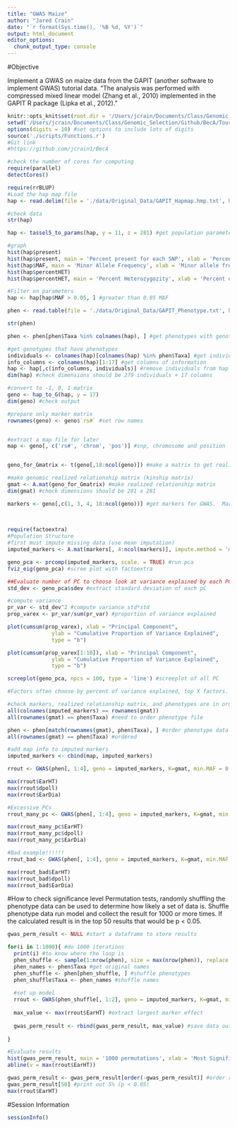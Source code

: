 ```yaml
---
title: "GWAS Maize"
author: "Jared Crain"
date: "`r format(Sys.time(), '%B %d, %Y')`"
output: html_document
editor_options: 
  chunk_output_type: console
---
```

#Objective

Implement a GWAS on maize data from the GAPIT (another software to implement GWAS) tutorial data.  "The analysis was performed with compressed mixed linear model (Zhang et al., 2010) implemented in the GAPIT R package (Lipka et al., 2012)."

```r
knitr::opts_knit$set(root.dir = '/Users/jcrain/Documents/Class/Genomic_Selection/Github/BecA/Tour_GWAS/')
setwd('/Users/jcrain/Documents/Class/Genomic_Selection/Github/BecA/Tour_GWAS/')
options(digits = 10) #set options to include lots of digits
source('./scripts/Functions.r')
#Git link
#https://github.com/jcrain1/BecA

#check the number of cores for computing
require(parallel)
detectCores()
```

```r
require(rrBLUP)
#Load the hap map file
hap <- read.delim(file = './data/Original_Data/GAPIT_Hapmap.hmp.txt', header = TRUE, stringsAsFactors = FALSE, check.names = FALSE) #read the genotype file

#check data
str(hap)

hap <- tassel5_to_params(hap, y = 11, z = 281) #get population parameters

#graph
hist(hap$present)
hist(hap$present, main = 'Percent present for each SNP', xlab = 'Percent Present')
hist(hap$MAF, main = 'Minor Allele Frequency', xlab = 'Minor allele frequency', ylab = 'Number of individuals')
hist(hap$percentHET)
hist(hap$percentHET, main = 'Percent Heterozygozity', xlab = 'Percent of loci heterozygous')

#Filter on parameters
hap <- hap[hap$MAF > 0.05, ] #greater than 0.05 MAF

```

```r
phen <- read.table(file = './data/Original_Data/GAPIT_Phenotype.txt', header = TRUE, stringsAsFactors = FALSE)

str(phen)

phen <- phen[phen$Taxa %in% colnames(hap), ] #get phenotypes with genotype

#get genotypes that have phenotypes
individuals <- colnames(hap)[colnames(hap) %in% phen$Taxa] #get individuals to select
info_columns <- colnames(hap)[1:17] #get columns of information
hap <- hap[,c(info_columns, individuals)] #remove individuals from hap that do not have phenotype data
dim(hap) #check dimensions should be 279 individuals + 17 columns

```

```r
#convert to -1, 0, 1 matrix
geno <- hap_to_G(hap, y = 17)
dim(geno) #check output

#prepare only marker matrix
rownames(geno) <- geno$`rs#` #set row names


#extract a map file for later
map <- geno[, c('rs#', 'chrom', 'pos')] #snp, chromosome and position


geno_for_Gmatrix <- t(geno[,18:ncol(geno)]) #make a matrix to get realized relationship matrix.  rrBLUP wants individual rows and columns of markers for this

#make genomic realized relationship matrix (kinship matrix)
gmat <- A.mat(geno_for_Gmatrix) #make realized relationship matrix
dim(gmat) #check dimensions should be 281 x 281

markers <- geno[,c(1, 3, 4, 18:ncol(geno))] #get markers for GWAS.  Markers enter this formula as rows and individuals as columns
    
  
```


```r
require(factoextra)
#Population Structure
#first must impute missing data (use mean imputation)
imputed_markers <- A.mat(markers[, 4:ncol(markers)], impute.method = 'mean', min.MAF = 0.05, return.imputed = TRUE )$imputed

geno_pca <- prcomp(imputed_markers, scale. = TRUE) #run pca
fviz_eig(geno_pca) #scree plot with factoextra

##Evaluate number of PC to choose look at variance explained by each PC
std_dev <- geno_pca$sdev #extract standard deviation of each pC

#compute variance
pr_var <- std_dev^2 #compute variance std*std
prop_varex <- pr_var/sum(pr_var) #proportion of variance explained

plot(cumsum(prop_varex), xlab = "Principal Component",
              ylab = "Cumulative Proportion of Variance Explained",
              type = "b")

plot(cumsum(prop_varex[1:10]), xlab = "Principal Component",
              ylab = "Cumulative Proportion of Variance Explained",
              type = "b")

screeplot(geno_pca, npcs = 100, type = 'line') #screeplot of all PC

#Factors often choose by percent of variance explained, top X factors.  Somewhat arbitrary, but it looks like the top 3 should be a good starting point

```

```r
#check markers, realized relationship matrix, and phenotypes are in order
all(colnames(imputed_markers) == rownames(gmat))
all(rownames(gmat) == phen$Taxa) #need to order phenotype file

phen <- phen[match(rownames(gmat), phen$Taxa), ] #order phenotype data
all(rownames(gmat) == phen$Taxa) #ordered

#add map info to imputed_markers
imputed_markers <- cbind(map, imputed_markers)

rrout <- GWAS(phen[, 1:4], geno = imputed_markers, K=gmat, min.MAF = 0.05, n.core=3, plot = TRUE, n.PC = 3)  #run with principal components

max(rrout$EarHT)
max(rrout$dpoll)
max(rrout$EarDia)

#Excessive PCs
rrout_many_pc <- GWAS(phen[, 1:4], geno = imputed_markers, K=gmat, min.MAF = 0.05, n.core=3, plot = TRUE, n.PC = 10)  #run with principal components

max(rrout_many_pc$EarHT)
max(rrout_many_pc$dpoll)
max(rrout_many_pc$EarDia)

#Bad example!!!!!!
rrout_bad <- GWAS(phen[, 1:4], geno = imputed_markers, K=gmat, min.MAF = 0.05, n.core=3, plot = TRUE) #run with no population structure ERROR

max(rrout_bad$EarHT)
max(rrout_bad$dpoll)
max(rrout_bad$EarDia)
```

#How to check significance level
Permutation tests, randomly shuffling the phenotype data can be used to determine how likely a set of data is.  Shuffle phenotype data run model and collect the result for 1000 or more times.  If the calculated result is in the top 50 results that would be p < 0.05.

```r

gwas_perm_result <- NULL #start a dataframe to store results

for(i in 1:1000){ #do 1000 iterations
  print(i) #to know where the loop is 
  phen_shuffle <- sample(1:nrow(phen), size = max(nrow(phen)), replace = FALSE) #get a random sample order
  phen_names <- phen$Taxa #get original names
  phen_shuffle <- phen[phen_shuffle, ] #shuffle phenotypes
  phen_shuffle$Taxa <- phen_names #shuffle names
  
  #set up model
  rrout <- GWAS(phen_shuffle[, 1:2], geno = imputed_markers, K=gmat, min.MAF = 0.05, n.core=3, plot = FALSE, n.PC = 3)  #run with principal components
  
  max_value <- max(rrout$EarHT) #extract largest marker effect
  
  gwas_perm_result <- rbind(gwas_perm_result, max_value) #save data outside the loop
  
}

#Evaluate results
hist(gwas_perm_result, main = '1000 permutations', xlab = 'Most Significant Value', sub = 'Vertical line is GWAS result')
abline(v = max(rrout$EarHT))

gwas_perm_result <- gwas_perm_result[order(-gwas_perm_result)] #order result
gwas_perm_result[50] #print out 5% (p < 0.05)
max(rrout$EarHT)

```

#Session Information
```r
sessionInfo()
```